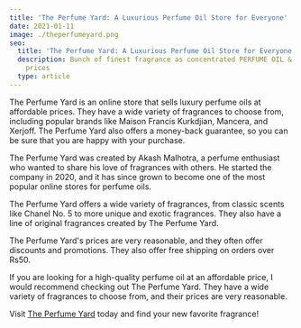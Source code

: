 ```yaml
---
title: 'The Perfume Yard: A Luxurious Perfume Oil Store for Everyone'
date: 2021-01-11
image: ./theperfumeyard.png
seo:
  title: 'The Perfume Yard: A Luxurious Perfume Oil Store for Everyone'
  description: Bunch of finest fragrance as concentrated PERFUME OIL & SPRAYS at plausible
    prices
  type: article
---
```


The Perfume Yard is an online store that sells luxury perfume oils at affordable prices. They have a wide variety of fragrances to choose from, including popular brands like Maison Francis Kurkdjian, Mancera, and Xerjoff. The Perfume Yard also offers a money-back guarantee, so you can be sure that you are happy with your purchase.

The Perfume Yard was created by Akash Malhotra, a perfume enthusiast who wanted to share his love of fragrances with others. He started the company in 2020, and it has since grown to become one of the most popular online stores for perfume oils.

The Perfume Yard offers a wide variety of fragrances, from classic scents like Chanel No. 5 to more unique and exotic fragrances. They also have a line of original fragrances created by The Perfume Yard.

The Perfume Yard's prices are very reasonable, and they often offer discounts and promotions. They also offer free shipping on orders over Rs50.

If you are looking for a high-quality perfume oil at an affordable price, I would recommend checking out The Perfume Yard. They have a wide variety of fragrances to choose from, and their prices are very reasonable.

Visit [The Perfume Yard](https://theperfumeyard.com) today and find your new favorite fragrance!
